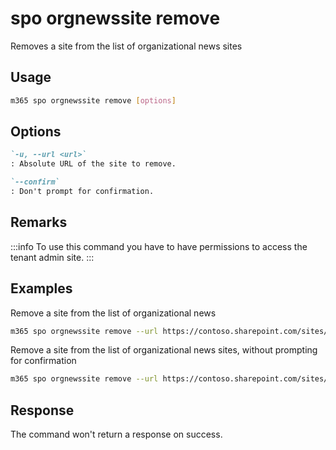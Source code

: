 
# spo orgnewssite remove

Removes a site from the list of organizational news sites

## Usage

```sh
m365 spo orgnewssite remove [options]
```

## Options

```md defintion-list
`-u, --url <url>`
: Absolute URL of the site to remove.

`--confirm`
: Don't prompt for confirmation.
```

<Global />

## Remarks

:::info
To use this command you have to have permissions to access the tenant admin site.
:::

## Examples

Remove a site from the list of organizational news

```sh
m365 spo orgnewssite remove --url https://contoso.sharepoint.com/sites/site1
```

Remove a site from the list of organizational news sites, without prompting for confirmation

```sh
m365 spo orgnewssite remove --url https://contoso.sharepoint.com/sites/site1 --confirm
```

## Response

The command won't return a response on success.
